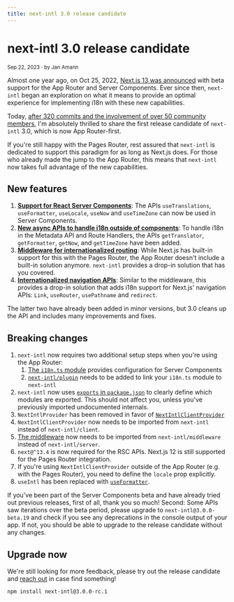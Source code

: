 ```yaml
---
title: next-intl 3.0 release candidate
---
```


# next-intl 3.0 release candidate

<small>Sep 22, 2023 · by Jan Amann</small>

Almost one year ago, on Oct 25, 2022, [Next.js 13 was announced](https://nextjs.org/blog/next-13) with beta support for the App Router and Server Components. Ever since then, `next-intl` began an exploration on what it means to provide an optimal experience for implementing i18n with these new capabilities.

Today, [after 320 commits and the involvement of over 50 community members](https://github.com/amannn/next-intl/pull/149), I'm absolutely thrilled to share the first release candidate of `next-intl` 3.0, which is now App Router-first.

If you're still happy with the Pages Router, rest assured that `next-intl` is dedicated to support this paradigm for as long as Next.js does. For those who already made the jump to the App Router, this means that `next-intl` now takes full advantage of the new capabilities.

## New features

1. [**Support for React Server Components**](/docs/environments/server-client-components): The APIs `useTranslations`, `useFormatter`, `useLocale`, `useNow` and `useTimeZone` can now be used in Server Components.
2. [**New async APIs to handle i18n outside of components**](/docs/environments/metadata-route-handlers): To handle i18n in the Metadata API and Route Handlers, the APIs `getTranslator`, `getFormatter`, `getNow`, and `getTimeZone` have been added.
3. [**Middleware for internationalized routing**](/docs/routing/middleware): While Next.js has built-in support for this with the Pages Router, the App Router doesn't include a built-in solution anymore. `next-intl` provides a drop-in solution that has you covered.
4. [**Internationalized navigation APIs**](/docs/routing/navigation): Similar to the middleware, this provides a drop-in solution that adds i18n support for Next.js' navigation APIs: `Link`, `useRouter`, `usePathname` and `redirect`.

The latter two have already been added in minor versions, but 3.0 cleans up the API and includes many improvements and fixes.

## Breaking changes

1. `next-intl` now requires two additional setup steps when you're using the App Router:
   1. [The `i18n.ts` module](/docs/getting-started/app-router-server-components#i18nts) provides configuration for Server Components
   2. [`next-intl/plugin`](/docs/getting-started/app-router-server-components#nextconfigjs) needs to be added to link your `i18n.ts` module to `next-intl`
2. `next-intl` now uses [`exports` in `package.json`](https://nodejs.org/api/packages.html#subpath-exports) to clearly define which modules are exported. This should not affect you, unless you've previously imported undocumented internals.
3. `NextIntlProvider` has been removed in favor of [`NextIntlClientProvider`](/docs/configuration#client-server-components)
4. `NextIntlClientProvider` now needs to be imported from `next-intl` instead of `next-intl/client`.
5. [The middleware](/docs/routing/middleware) now needs to be imported from `next-intl/middleware` instead of `next-intl/server`.
6. `next@^13.4` is now required for the RSC APIs. Next.js 12 is still supported for the Pages Router integration.
7. If you're using `NextIntlClientProvider` outside of the App Router (e.g. with the Pages Router), you need to define the `locale` prop explicitly.
8. `useIntl` has been replaced with [`useFormatter`](/docs/usage/dates-times).

If you've been part of the Server Components beta and have already tried out previous releases, first of all, thank you so much! Second: Some APIs saw iterations over the beta period, please upgrade to `next-intl@3.0.0-beta.19` and check if you see any deprecations in the console output of your app. If not, you should be able to upgrade to the release candidate without any changes.

## Upgrade now

We're still looking for more feedback, please try out the release candidate and [reach out](https://github.com/amannn/next-intl/pull/149) in case find something!

```
npm install next-intl@3.0.0-rc.1
```
